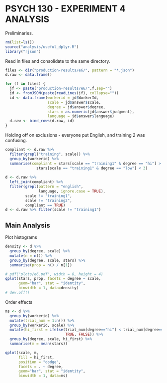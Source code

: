 PSYCH 130 - EXPERIMENT 4 ANALYSIS
=================================

Preliminaries.

```r
rm(list=ls())
source("analysis/useful_dplyr.R")
library("rjson")
```

Read in files and consolidate to the same directory. 

```r
files <- dir("production-results/e6/", pattern = "*.json")
d.raw <- data.frame()

for (f in files) {
  jf <- paste("production-results/e6/",f,sep="")
  jd <- fromJSON(paste(readLines(jf), collapse=""))
  id <- data.frame(workerid = jd$WorkerId, 
                   scale = jd$answer$scale,
                   degree = jd$answer$degree,
                   stars = as.numeric(jd$answer$judgment),
                   language = jd$answer$language)
  d.raw <- bind_rows(d.raw, id)
}
```

Holding off on exclusions - everyone put English, and training 2 was confusing. 

```r
compliant <- d.raw %>% 
  filter(grepl("training", scale)) %>%
  group_by(workerid) %>%
  summarise(compliant = stars[scale == "training1" & degree == "hi"] > 3 & 
              stars[scale == "training1" & degree == "low"] < 3)
  
d <- d.raw %>% 
  left_join(compliant) %>%
  filter(grepl(pattern = "english", 
               language, ignore.case = TRUE), 
         scale != "training1", 
         scale != "training2", 
         compliant == TRUE)
d <- d.raw %>% filter(scale != "training1")
```

Main Analysis
-------------

Plot histograms

```r
density <- d %>%
  group_by(degree, scale) %>%
  mutate(n = n()) %>%
  group_by(degree, scale, stars) %>%
  summarise(prop = n() / n[1])

# pdf("plots/e6.pdf", width = 8, height = 4)
qplot(stars, prop, facets = degree ~ scale, 
      geom="bar", stat = "identity",
      binwidth = 1, data=density)
# dev.off()
```

Order effects

```r
ms <- d %>%
  group_by(workerid) %>%
  mutate(trial_num = 1:n()) %>%
  group_by(workerid, scale) %>%
  mutate(hi_first = ifelse(trial_num[degree=="hi"] < trial_num[degree=="low"],
                           TRUE, FALSE)) %>%
  group_by(degree, scale, hi_first) %>%
  summarise(m = mean(stars))

qplot(scale, m, 
      fill = hi_first, 
      position = "dodge", 
      facets = . ~ degree, 
      geom="bar", stat = "identity",
      binwidth = 1, data=ms)                      

```

